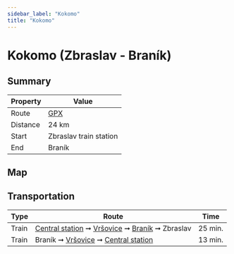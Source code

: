 ```yaml
---
sidebar_label: "Kokomo"
title: "Kokomo"
---
```


# Kokomo (Zbraslav - Braník)

## Summary

| Property | Value |
| --- | --- |
| Route | [GPX](/gpx/prague-trails-kokomo.gpx) |
| Distance | 24 km |
| Start | Zbraslav train station |
| End | Braník |

## Map

<GarminEmbeddedCourse id="211777074"></GarminEmbeddedCourse>

## Transportation

| Type | Route | Time |
| --- | --- | --- |
| Train | [Central station](https://www.seznam.cz/jizdnirady/pubt%3A15212548%3A9hDIBxXv5L-%3Epubt%3A15212588%3A9gyUAxX6nZ?o=528&t=0 "See timetable" ) ➞ [Vršovice](https://www.seznam.cz/jizdnirady/pubt%3A15212586%3A9hEGexXp.D-%3Epubt%3A15212588%3A9gyUAxX6nX?o=528&t=0 "See timetable" ) ➞ [Braník](https://www.seznam.cz/jizdnirady/pubt%3A15212551%3A9gzfuxXeaM-%3Epubt%3A15212588%3A9gyUAxX6nX?o=528&t=0 "See timetable" ) ➞ Zbraslav | 25 min. |
| Train | Braník ➞ [Vršovice](https://www.seznam.cz/jizdnirady/pubt%3A15212551%3A9gzfvxXeaN-%3Epubt%3A15212586%3A9hEGexXp.D?o=528&t=0 "See timetable" ) ➞ [Central station](https://www.seznam.cz/jizdnirady/pubt%3A15212551%3A9gzfvxXeaN-%3Epubt%3A15212548%3A9hDIBxXv5L?o=528&t=0 "See timetable" ) | 13 min. |
